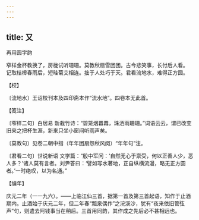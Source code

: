 ```yaml
---
---
---
```

title: 又
---



再用圆字韵





窄样金杯教换了，房栊试听珊珊。莫教秋扇雪团团。古今悲笑事，长付后人看。　记取桔槔春雨后，短畦菊艾相连。拙于人处巧于天。君看流地水，难得正方圆。





【校】


〔流地水〕王诏校刊本及四印斋本作“流水地”。四卷本无此首。





【笺注】


〔窄样二句〕白居易 新栽竹诗：“碧笼烟羃羃，珠洒雨珊珊。”词语云云，谓已改变旧来之把杯生涯，新来只坐小窗间听雨声矣。

〔莫教句〕见卷二朝中措（年年团扇怨秋风阕）“年年句”注。

〔君看二句〕世说新语 文学篇：“殷中军问：‘自然无心于禀受，何以正善人少，恶人多？’诸人莫有言者。刘尹答曰：‘譬如写水著地，正自纵横流漫，略无正方圆者。’一时绝叹，以为名通。”





【编年】


庆元二年（一一九六）。——上临江仙三首，据第一首及第三首起语，知作于止酒期内。止酒始于庆元二年，但二年春“瓢泉偶作”之浣溪沙，犹有“夜来依旧管弦声”句，则遣去阿钱事当在稍后。三首用同韵，其作成之先后必不甚相远也。